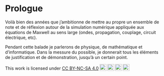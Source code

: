 # Prologue {.unnumbered}

<!-- (Simulation numérique appliqué aux équations de Maxwell - Guide pratique) -->

Voilà bien des années que j'ambitionne de mettre au propre un ensemble de note et de réflexion autour de la simulation numérique appliquée aux équations de Maxwell au sens large (ondes, propagation, couplage, circuit électrique, etc).

Pendant cette balade je parlerons de physique, de mathématique et d'informatique. Dans la messure du possible, je donnerait tous les éléments de justification et de démonstration, jusqu'à un certain point.

<p xmlns:cc="http://creativecommons.org/ns#" >This work is licensed under <a href="http://creativecommons.org/licenses/by-nc-sa/4.0/?ref=chooser-v1" target="_blank" rel="license noopener noreferrer" style="display:inline-block;">CC BY-NC-SA 4.0<img style="height:22px!important;margin-left:3px;vertical-align:text-bottom;" src="https://mirrors.creativecommons.org/presskit/icons/cc.svg?ref=chooser-v1"><img style="height:22px!important;margin-left:3px;vertical-align:text-bottom;" src="https://mirrors.creativecommons.org/presskit/icons/by.svg?ref=chooser-v1"><img style="height:22px!important;margin-left:3px;vertical-align:text-bottom;" src="https://mirrors.creativecommons.org/presskit/icons/nc.svg?ref=chooser-v1"><img style="height:22px!important;margin-left:3px;vertical-align:text-bottom;" src="https://mirrors.creativecommons.org/presskit/icons/sa.svg?ref=chooser-v1"></a></p>